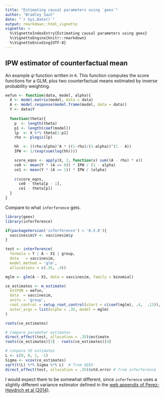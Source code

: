 ```yaml
---
title: "Estimating causal parameters using `geex`"
author: "Bradley Saul"
date: "`r Sys.Date()`"
output: rmarkdown::html_vignette
vignette: >
  %\VignetteIndexEntry{Estimating causal parameters using geex}
  %\VignetteEngine{knitr::rmarkdown}
  %\VignetteEncoding{UTF-8}
---
```


## IPW estimator of counterfactual mean

An example $\psi$ function written in `R`. This function computes the score functions for a GLM, plus two counterfactual means estimated by inverse probability weighting.

```r
eefun <- function(data, model, alpha){
  X <- model.matrix(model, data = data)
  A <- model.response(model.frame(model, data = data))
  Y <- data$Y
  
  function(theta){
    p  <- length(theta)
    p1 <- length(coef(model))
    lp  <- X %*% theta[1:p1]
    rho <- plogis(lp)

    hh  <- ((rho/alpha)^A * ((1-rho)/(1-alpha))^(1 - A)) 
    IPW <- 1/(exp(sum(log(hh))))

    score_eqns <- apply(X, 2, function(x) sum((A - rho) * x))
    ce0 <- mean(Y * (A == 0)) * IPW / (1 - alpha)
    ce1 <- mean(Y * (A == 1)) * IPW / (alpha)
    
    c(score_eqns,
      ce0 - theta[p - 1],
      ce1 - theta[p])
  }
}
```

Compare to what `inferference` gets.

```r
library(geex)
library(inferference)
```

```r
if(packageVersion('inferference') < '0.5.0'){
  vaccinesim$Y <- vaccinesim$y
}
```

```r
test <- interference(
  formula = Y | A ~ X1 | group, 
  data   = vaccinesim,
  model_method = 'glm',
  allocations = c(.35, .4))

mglm <- glm(A ~ X1, data = vaccinesim, family = binomial)

ce_estimates <- m_estimate(
  estFUN = eefun,
  data  = vaccinesim,
  units = 'group',
  root_control = setup_root_control(start = c(coef(mglm), .4,  .13)),
  outer_args = list(alpha = .35, model = mglm)
)

roots(ce_estimates)

# Compare parameter estimates
direct_effect(test, allocation = .35)$estimate
roots(ce_estimates)[3] - roots(ce_estimates)[4]

# conpare SE estimates
L <- c(0, 0, 1, -1)
Sigma <- vcov(ce_estimates)
sqrt(t(L) %*% Sigma %*% L)  # from GEEX
direct_effect(test, allocation = .35)$std.error # from inferference
```


I would expect them to be somewhat different, since `inferference` uses a slightly different variance estimator defined in the [web appendix of Perez-Heydrich et al (2014)](http://onlinelibrary.wiley.com/store/10.1111/biom.12184/asset/supinfo/biom12184-sm-0001-SuppData.pdf?v=1&s=f54ecbc59e7600cd32e8f5c110d395f0a34b3fb8).

